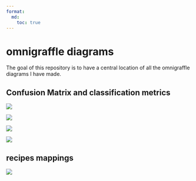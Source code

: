```yaml
---
format: 
  md:
    toc: true
---
```


# omnigraffle diagrams

<!-- badges: start -->
<!-- badges: end -->

The goal of this repository is to have a central location of all the omnigraffle diagrams I have made.

## Confusion Matrix and classification metrics

![](diagrams/diagrams-confusion-matrix/confusion-matrix.png)

![](diagrams/diagrams-confusion-matrix/confusion-matrix-accuracy.png)

![](diagrams/diagrams-confusion-matrix/confusion-matrix-sensitivity.png)

![](diagrams/diagrams-confusion-matrix/confusion-matrix-specificity.png)

## recipes mappings

![](diagrams/recipes-mappings/mappings.png)
